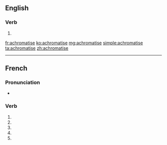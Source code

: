 ==English==

===Verb===
{{en-verb|achromatis}}

# {{standard spelling of|from=Non-Oxford British spelling|lang=en|achromatize}}

[[fr:achromatise]]
[[ko:achromatise]]
[[mg:achromatise]]
[[simple:achromatise]]
[[ta:achromatise]]
[[zh:achromatise]]

----

{{also|achromatisé}}

==French==

===Pronunciation===
* {{homophones|achromatisent|achromatises|lang=fr}}

===Verb===
{{fr-verb form}}

# {{conjugation of|achromatiser||1|s|pres|ind|lang=fr}}
# {{conjugation of|achromatiser||3|s|pres|ind|lang=fr}}
# {{conjugation of|achromatiser||1|s|pres|sub|lang=fr}}
# {{conjugation of|achromatiser||3|s|pres|sub|lang=fr}}
# {{conjugation of|achromatiser||2|s|imp|lang=fr}}

{{rfc-auto}}